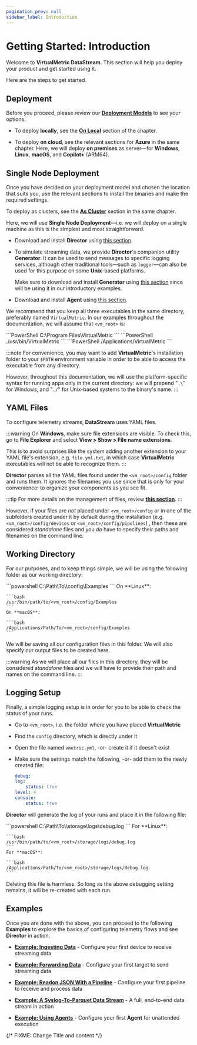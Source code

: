 ```yaml
---
pagination_prev: null
sidebar_label: Introduction
---
```


# Getting Started: Introduction

Welcome to **VirtualMetric DataStream**. This section will help you deploy your product and get started using it.

Here are the steps to get started.

## Deployment

Before you proceed, please review our [**Deployment Models**](./deployment/overview.mdx#models) to see your options.

- To deploy **locally**, see the [**On Local**](./deployment/on-local.mdx) section of the chapter.

- To deploy **on cloud**, see the relevant sections for **Azure** in the same chapter. Here, we will deploy **on premises** as server&mdash;for **Windows**, **Linux**, **macOS**, and **Copilot+** (ARM64).

## Single Node Deployment

Once you have decided on your deployment model and chosen the location that suits you, use the relevant sections to install the binaries and make the required settings.

To deploy as clusters, see the [**As Cluster**](./deployment/as-cluster.mdx) section in the same chapter.

Here, we will use **Single Node Deployment**&mdash;i.e. we will deploy on a single machine as this is the simplest and most straightforward.

- Download and install **Director** using [this section](./single-node-deployment-director.mdx).

- To simulate streaming data, we provide **Director**'s companion utility **Generator**. It can be used to send messages to specific logging services, although other traditional tools&mdash;such as `logger`&mdash;can also be used for this purpose on some **Unix**-based platforms.

	Make sure to download and install **Generator** using [this section](./single-node-deployment-generator.mdx) since will be using it in our introductory examples.

- Download and install **Agent** using [this section](./single-node-deployment-agent.mdx).

We recommend that you keep all three executables in the same directory, preferably named `VirtualMetric`. In our examples throughout the documentation, we will assume that `<vm_root>` is:

<Tabs>
	<TabItem value="windows" label="Windows" default>
	```PowerShell
	C:\Program Files\VirtualMetric
	```
	</TabItem>
	<TabItem value="linux" label="Linux">
	```PowerShell
	./usr/bin/VirtualMetric
	```
	</TabItem>
	<TabItem value="macos" label="macOS">
	```PowerShell
	/Applications/VirtualMetric
	```
	</TabItem>
</Tabs>

:::note
For convenience, you may want to add **VirtualMetric**'s installation folder to your `$PATH` environment variable in order to be able to access the executable from any directory.

However, throughout this documentation, we will use the platform-specific syntax for running apps only in the current directory: we will prepend "`.\`" for Windows, and "`./`" for Unix-based systems to the binary's name.
:::

## YAML Files

To configure telemetry streams, **DataStream** uses YAML files.

:::warning
On **Windows**, make sure file extensions are visible. To check this, go to **File Explorer** and select **View > Show > File name extensions**.

This is to avoid surprises like the system adding another extension to your YAML file's extension, e.g. `file.yml.txt`, in which case **VirtualMetric** executables will not be able to recognize them.
:::

**Director** parses all the YAML files found under the `<vm_root>/config` folder and runs them. It ignores the filenames you use since that is only for your convenience: to organize your components as you see fit.

:::tip
For more details on the management of files, review [**this section**](../configuration/overview.mdx#managing-yaml-files).
:::

However, if your files are _not_ placed under `<vm_root>/config` or in one of the subfolders created under it by default during the installation (e.g. `<vm_root>/config/devices` or `<vm_root>/config/pipelines`) , then these are considered _standalone_ files and you _do_ have to specify their paths and filenames on the command line.

## Working Directory 

For our purposes, and to keep things simple, we will be using the following folder as our working directory:

<Tabs>
<TabItem value="powershell" label="PowerShell" default>
    ```powershell
    C:\Path\To\<vm_root>\config\Examples
    ```
</TabItem>    
<TabItem value="bash" label="Bash">
    On **Linux**:

    ```bash
    /usr/bin/path/to/<vm_root>/config/Examples
    ```
    On **macOS**:

    ```bash
    /Applications/Path/To/<vm_root>/config/Examples
    ```
</TabItem>
</Tabs>

We will be saving all our configuration files in this folder. We will also specify our output files to be created here.

:::warning
As we will place all our files in this directory, they will be considered _standalone_ files and we will have to provide their path and names on the command line.
:::

## Logging Setup

Finally, a simple logging setup is in order for you to be able to check the status of your runs.

* Go to `<vm_root>`, i.e. the folder where you have placed **VirtualMetric**
* Find the `config` directory, which is directly under it
* Open the file named `vmetric.yml`, -or- create it if it doesn't exist
* Make sure the settings match the following, -or- add them to the newly created file:

    ```yaml
    debug:
    log:
        status: true
    level: 4
    console:
        status: true
    ```

**Director** will generate the log of your runs and place it in the following file:

<Tabs>
<TabItem value="powershell" label="PowerShell" default>
    ```powershell
    C:\Path\To\<vm_root>\storage\logs\debug.log
    ```
</TabItem>
<TabItem value="bash" label="Bash">
    For **Linux**:

    ```bash
    /usr/bin/path/to/<vm_root>/storage/logs/debug.log
    ```
    For **macOS**:

    ```bash
    /Applications/Path/To/<vm_root>/storage/logs/debug.log
    ```
</TabItem>
</Tabs>

Deleting this file is harmless. So long as the above debugging setting remains, it will be re-created with each run.

## Examples

Once you are done with the above, you can proceed to the following **Examples** to explore the basics of configuring telemetry flows and see **Director** in action.

- [**Example: Ingesting Data**](./example-ingesting-data.mdx) - Configure your first device to receive streaming data

- [**Example: Forwarding Data**](./example-forwarding-data.mdx) - Configure your first target to send streaming data

- [**Example: Readon JSON With a Pipeline**](./example-reading-json-with-a-pipeline.mdx) - Configure your first pipeline to receive and process data

- [**Example: A Syslog-To-Parquet Data Stream**](./example-a-syslog-to-parquet-data-stream.mdx) - A full, end-to-end data stream in action

- [**Example: Using Agents**](./example-using-agents.mdx) - Configure your first **Agent** for unattended execution

{/* FIXME: Change Title and content */}
